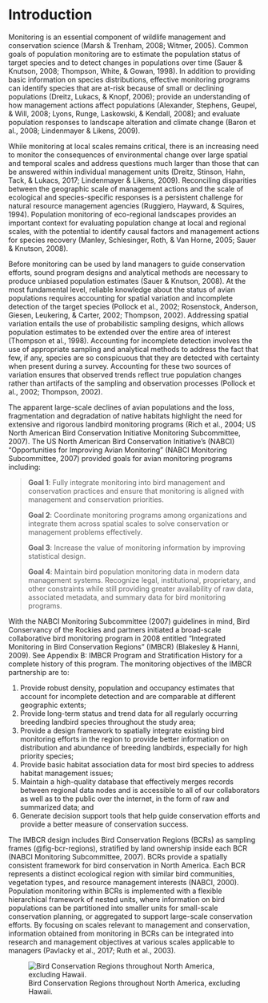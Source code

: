 # Introduction

Monitoring is an essential component of wildlife management and conservation science (Marsh & Trenham, 2008; Witmer, 2005). Common goals of population monitoring are to estimate the population status of target species and to detect changes in populations over time (Sauer & Knutson, 2008; Thompson, White, & Gowan, 1998). In addition to providing basic information on species distributions, effective monitoring programs can identify species that are at-risk because of small or declining populations (Dreitz, Lukacs, & Knopf, 2006); provide an understanding of how management actions affect populations (Alexander, Stephens, Geupel, & Will, 2008; Lyons, Runge, Laskowski, & Kendall, 2008); and evaluate population responses to landscape alteration and climate change (Baron et al., 2008; Lindenmayer & Likens, 2009).

While monitoring at local scales remains critical, there is an increasing need to monitor the consequences of environmental change over large spatial and temporal scales and address questions much larger than those that can be answered within individual management units (Dreitz, Stinson, Hahn, Tack, & Lukacs, 2017; Lindenmayer & Likens, 2009). Reconciling disparities between the geographic scale of management actions and the scale of ecological and species-specific responses is a persistent challenge for natural resource management agencies (Ruggiero, Hayward, & Squires, 1994). Population monitoring of eco-regional landscapes provides an important context for evaluating population change at local and regional scales, with the potential to identify causal factors and management actions for species recovery (Manley, Schlesinger, Roth, & Van Horne, 2005; Sauer & Knutson, 2008).

Before monitoring can be used by land managers to guide conservation efforts, sound program designs and analytical methods are necessary to produce unbiased population estimates (Sauer & Knutson, 2008). At the most fundamental level, reliable knowledge about the status of avian populations requires accounting for spatial variation and incomplete detection of the target species (Pollock et al., 2002; Rosenstock, Anderson, Giesen, Leukering, & Carter, 2002; Thompson, 2002). Addressing spatial variation entails the use of probabilistic sampling designs, which allows population estimates to be extended over the entire area of interest (Thompson et al., 1998). Accounting for incomplete detection involves the use of appropriate sampling and analytical methods to address the fact that few, if any, species are so conspicuous that they are detected with certainty when present during a survey. Accounting for these two sources of variation ensures that observed trends reflect true population changes rather than artifacts of the sampling and observation processes (Pollock et al., 2002; Thompson, 2002).

The apparent large-scale declines of avian populations and the loss, fragmentation and degradation of native habitats highlight the need for extensive and rigorous landbird monitoring programs (Rich et al., 2004; US North American Bird Conservation Initiative Monitoring Subcommittee, 2007). The US North American Bird Conservation Initiative’s (NABCI) “Opportunities for Improving Avian Monitoring” (NABCI Monitoring Subcommittee, 2007) provided goals for avian monitoring programs including:

> **Goal 1**: Fully integrate monitoring into bird management and conservation practices and ensure that monitoring is aligned with management and conservation priorities.
>
> **Goal 2**: Coordinate monitoring programs among organizations and integrate them across spatial scales to solve conservation or management problems effectively.
>
> **Goal 3**: Increase the value of monitoring information by improving statistical design.
>
> **Goal 4**: Maintain bird population monitoring data in modern data management systems. Recognize legal, institutional, proprietary, and other constraints while still providing greater availability of raw data, associated metadata, and summary data for bird monitoring programs.

With the NABCI Monitoring Subcommittee (2007) guidelines in mind, Bird Conservancy of the Rockies and partners initiated a broad-scale collaborative bird monitoring program in 2008 entitled “Integrated Monitoring in Bird Conservation Regions” (IMBCR) (Blakesley & Hanni, 2009). See Appendix B: IMBCR Program and Stratification History for a complete history of this program. The monitoring objectives of the IMBCR partnership are to:

1.  Provide robust density, population and occupancy estimates that account for incomplete detection and are comparable at different geographic extents;
2.  Provide long-term status and trend data for all regularly occurring breeding landbird species throughout the study area;
3.  Provide a design framework to spatially integrate existing bird monitoring efforts in the region to provide better information on distribution and abundance of breeding landbirds, especially for high priority species;
4.  Provide basic habitat association data for most bird species to address habitat management issues;
5.  Maintain a high-quality database that effectively merges records between regional data nodes and is accessible to all of our collaborators as well as to the public over the internet, in the form of raw and summarized data; and
6.  Generate decision support tools that help guide conservation efforts and provide a better measure of conservation success.

The IMBCR design includes Bird Conservation Regions (BCRs) as sampling frames (@fig-bcr-regions), stratified by land ownership inside each BCR (NABCI Monitoring Subcommittee, 2007). BCRs provide a spatially consistent framework for bird conservation in North America. Each BCR represents a distinct ecological region with similar bird communities, vegetation types, and resource management interests (NABCI, 2000). Population monitoring within BCRs is implemented with a flexible hierarchical framework of nested units, where information on bird populations can be partitioned into smaller units for small-scale conservation planning, or aggregated to support large-scale conservation efforts. By focusing on scales relevant to management and conservation, information obtained from monitoring in BCRs can be integrated into research and management objectives at various scales applicable to managers (Pavlacky et al., 2017; Ruth et al., 2003).

![Bird Conservation Regions throughout North America, excluding Hawaii.](/figures/BCR_Terrestrial.png){#fig-bcr-regions}
